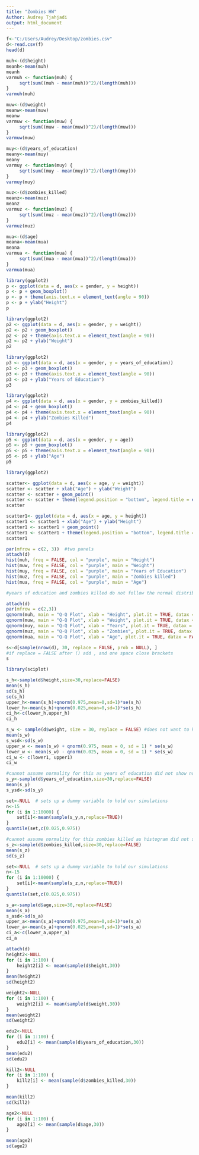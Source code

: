 ```yaml
---
title: "Zombies HW"
Author: Audrey Tjahjadi
output: html_document
---
```


```r
f<-"C:/Users/Audrey/Desktop/zombies.csv"
d<-read.csv(f)
head(d)
```

```r
muh<-(d$height)
meanh<-mean(muh)
meanh
varmuh <- function(muh) {
     sqrt(sum((muh - mean(muh))^2)/(length(muh)))
}
varmuh(muh)
```
```r
muw<-(d$weight)
meanw<-mean(muw)
meanw
varmuw <- function(muw) {
     sqrt(sum((muw - mean(muw))^2)/(length(muw)))
}
varmuw(muw)
```
```r
muy<-(d$years_of_education)
meany<-mean(muy)
meany
varmuy <- function(muy) {
     sqrt(sum((muy - mean(muy))^2)/(length(muy)))
}
varmuy(muy)
```
```r
muz<-(d$zombies_killed)
meanz<-mean(muz)
meanz
varmuz <- function(muz) {
     sqrt(sum((muz - mean(muz))^2)/(length(muz)))
}
varmuz(muz)
```
```r
mua<-(d$age)
meana<-mean(mua)
meana
varmua <- function(mua) {
     sqrt(sum((mua - mean(mua))^2)/(length(mua)))
}
varmua(mua)
```
```r
library(ggplot2)
p <- ggplot(data = d, aes(x = gender, y = height))
p <- p + geom_boxplot()
p <- p + theme(axis.text.x = element_text(angle = 90))
p <- p + ylab("Height")
p
```

```r
library(ggplot2)
p2 <- ggplot(data = d, aes(x = gender, y = weight))
p2 <- p2 + geom_boxplot()
p2 <- p2 + theme(axis.text.x = element_text(angle = 90))
p2 <- p2 + ylab("Weight")
p2
```

```r
library(ggplot2)
p3 <- ggplot(data = d, aes(x = gender, y = years_of_education))
p3 <- p3 + geom_boxplot()
p3 <- p3 + theme(axis.text.x = element_text(angle = 90))
p3 <- p3 + ylab("Years of Education")
p3
```

```r
library(ggplot2)
p4 <- ggplot(data = d, aes(x = gender, y = zombies_killed))
p4 <- p4 + geom_boxplot()
p4 <- p4 + theme(axis.text.x = element_text(angle = 90))
p4 <- p4 + ylab("Zombies Killed")
p4
```

```r
library(ggplot2)
p5 <- ggplot(data = d, aes(x = gender, y = age))
p5 <- p5 + geom_boxplot()
p5 <- p5 + theme(axis.text.x = element_text(angle = 90))
p5 <- p5 + ylab("Age")
p5
```

```r
library(ggplot2)

scatter<- ggplot(data = d, aes(x = age, y = weight)) 
scatter <- scatter + xlab("Age") + ylab("Weight")
scatter <- scatter + geom_point() 
scatter <- scatter + theme(legend.position = "bottom", legend.title = element_blank())  
scatter 

```
```r
scatter1<- ggplot(data = d, aes(x = age, y = height)) 
scatter1 <- scatter1 + xlab("Age") + ylab("Height")
scatter1 <- scatter1 + geom_point() 
scatter1 <- scatter1 + theme(legend.position = "bottom", legend.title = element_blank())  
scatter1 
```

```r
par(mfrow = c(2, 3))  #two panels
attach(d)
hist(muh, freq = FALSE, col = "purple", main = "Height")
hist(muw, freq = FALSE, col = "purple", main = "Weight")
hist(muy, freq = FALSE, col = "purple", main = "Years of Education")
hist(muz, freq = FALSE, col = "purple", main = "Zombies killed")
hist(mua, freq = FALSE, col = "purple", main = "Age")

#years of education and zombies killed do not follow the normal distribution. Their histograms resemble a Bernoulli distribution.  
```
```r
attach(d)
par(mfrow = c(2,3))
qqnorm(muh, main = "Q-Q Plot", xlab = "Height", plot.it = TRUE, datax = FALSE)
qqnorm(muw, main = "Q-Q Plot", xlab = "Weight", plot.it = TRUE, datax = FALSE)
qqnorm(muy, main = "Q-Q Plot", xlab = "Years", plot.it = TRUE, datax = FALSE)
qqnorm(muz, main = "Q-Q Plot", xlab = "Zombies", plot.it = TRUE, datax = FALSE)
qqnorm(mua, main = "Q-Q Plot", xlab = "Age", plot.it = TRUE, datax = FALSE)
```

```r
s<-d[sample(nrow(d), 30, replace = FALSE, prob = NULL), ]
#if replace = FALSE after () add , and one space close brackets
s
```

```r
library(sciplot)

s_h<-sample(d$height,size=30,replace=FALSE)
mean(s_h)
sd(s_h)
se(s_h)
upper_h<-mean(s_h)+qnorm(0.975,mean=0,sd=1)*se(s_h)
lower_h<-mean(s_h)+qnorm(0.025,mean=0,sd=1)*se(s_h)
ci_h<-c(lower_h,upper_h)
ci_h
```
```r
s_w <- sample(d$weight, size = 30, replace = FALSE) #does not want to knit past this point, could not find reason why, did not understande error message
mean(s_w)
s_wsd<-sd(s_w)
upper_w <- mean(s_w) + qnorm(0.975, mean = 0, sd = 1) * se(s_w)
lower_w <- mean(s_w) - qnorm(0.025, mean = 0, sd = 1) * se(s_w)
ci_w <- c(lower1, upper1)
ci_w

```
```r
#cannot assume normality for this as years of education did not show normality
s_y<-sample(d$years_of_education,size=30,replace=FALSE)
mean(s_y)
s_ysd<-sd(s_y)
```
```r
set<-NULL  # sets up a dummy variable to hold our simulations
n<-15
for (i in 1:10000) {
    set[i]<-mean(sample(s_y,n,replace=TRUE))
}
quantile(set,c(0.025,0.975))

```


```r
#cannot assume normality for this zombies killed as histogram did not show normality
s_z<-sample(d$zombies_killed,size=30,replace=FALSE)
mean(s_z)
sd(s_z)
```
```r
set<-NULL  # sets up a dummy variable to hold our simulations
n<-15
for (i in 1:10000) {
    set[i]<-mean(sample(s_z,n,replace=TRUE))
}
quantile(set,c(0.025,0.975))
```


```r
s_a<-sample(d$age,size=30,replace=FALSE)
mean(s_a)
s_asd<-sd(s_a)
upper_a<-mean(s_a)+qnorm(0.975,mean=0,sd=1)*se(s_a)
lower_a<-mean(s_a)+qnorm(0.025,mean=0,sd=1)*se(s_a)
ci_a<-c(lower_a,upper_a)
ci_a
```


```r
attach(d)
height2<-NULL
for (i in 1:100) {
    height2[i] <- mean(sample(d$height,30))
}
mean(height2)
sd(height2)
```
```r
weight2<-NULL
for (i in 1:100) {
    weight2[i] <- mean(sample(d$weight,30))
}
mean(weight2)
sd(weight2)
```

```r
edu2<-NULL
for (i in 1:100) {
    edu2[i] <- mean(sample(d$years_of_education,30))
}
mean(edu2)
sd(edu2)
```
```r
kill2<-NULL
for (i in 1:100) {
    kill2[i] <- mean(sample(d$zombies_killed,30))
}

mean(kill2)
sd(kill2)
```

```r
age2<-NULL
for (i in 1:100) {
    age2[i] <- mean(sample(d$age,30))
}

mean(age2)
sd(age2)
```